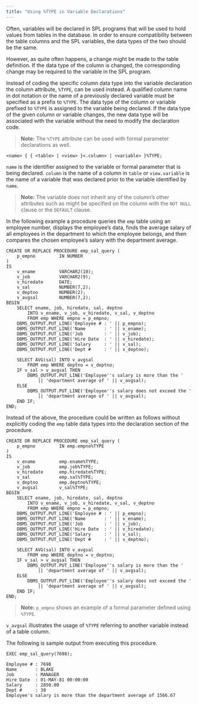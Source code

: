 ```yaml
---
title: "Using %TYPE in Variable Declarations"
---
```


<div id="[using]()%_type_in_variable_declarations" class="registered_link"></div>


Often, variables will be declared in SPL programs that will be used to hold values from tables in the database. In order to ensure compatibility between the table columns and the SPL variables, the data types of the two should be the same.

However, as quite often happens, a change might be made to the table definition. If the data type of the column is changed, the corresponding change may be required to the variable in the SPL program.

Instead of coding the specific column data type into the variable declaration the column attribute, `%TYPE`, can be used instead. A qualified column name in dot notation or the name of a previously declared variable must be specified as a prefix to `%TYPE`. The data type of the column or variable prefixed to `%TYPE` is assigned to the variable being declared. If the data type of the given column or variable changes, the new data type will be associated with the variable without the need to modify the declaration code.

> **Note:** The `%TYPE` attribute can be used with formal parameter declarations as well.


``` text
<name> { { <table> | <view> }<.column> | <variable> }%TYPE;
```

`name` is the identifier assigned to the variable or formal parameter that is being declared. `column` is the name of a column in `table` or `view.variable` is the name of a variable that was declared prior to the variable identified by `name`.

> **Note:** The variable does not inherit any of the column’s other attributes such as might be specified on the column with the `NOT NULL` clause or the `DEFAULT` clause.


In the following example a procedure queries the `emp` table using an employee number, displays the employee’s data, finds the average salary of all employees in the department to which the employee belongs, and then compares the chosen employee’s salary with the department average.

``` text
CREATE OR REPLACE PROCEDURE emp_sal_query (
    p_empno         IN NUMBER
)
IS
    v_ename         VARCHAR2(10);
    v_job           VARCHAR2(9);
    v_hiredate      DATE;
    v_sal           NUMBER(7,2);
    v_deptno        NUMBER(2);
    v_avgsal        NUMBER(7,2);
BEGIN
    SELECT ename, job, hiredate, sal, deptno
        INTO v_ename, v_job, v_hiredate, v_sal, v_deptno
        FROM emp WHERE empno = p_empno;
    DBMS_OUTPUT.PUT_LINE('Employee # : ' || p_empno);
    DBMS_OUTPUT.PUT_LINE('Name       : ' || v_ename);
    DBMS_OUTPUT.PUT_LINE('Job        : ' || v_job);
    DBMS_OUTPUT.PUT_LINE('Hire Date  : ' || v_hiredate);
    DBMS_OUTPUT.PUT_LINE('Salary     : ' || v_sal);
    DBMS_OUTPUT.PUT_LINE('Dept #     : ' || v_deptno);

    SELECT AVG(sal) INTO v_avgsal
        FROM emp WHERE deptno = v_deptno;
    IF v_sal > v_avgsal THEN
        DBMS_OUTPUT.PUT_LINE('Employee''s salary is more than the '
            || 'department average of ' || v_avgsal);
    ELSE
        DBMS_OUTPUT.PUT_LINE('Employee''s salary does not exceed the '
            || 'department average of ' || v_avgsal);
    END IF;
END;
```

Instead of the above, the procedure could be written as follows without explicitly coding the `emp` table data types into the declaration section of the procedure.

``` text
CREATE OR REPLACE PROCEDURE emp_sal_query (
    p_empno         IN emp.empno%TYPE
)
IS
    v_ename         emp.ename%TYPE;
    v_job           emp.job%TYPE;
    v_hiredate      emp.hiredate%TYPE;
    v_sal           emp.sal%TYPE;
    v_deptno        emp.deptno%TYPE;
    v_avgsal        v_sal%TYPE;
BEGIN
    SELECT ename, job, hiredate, sal, deptno
        INTO v_ename, v_job, v_hiredate, v_sal, v_deptno
        FROM emp WHERE empno = p_empno;
    DBMS_OUTPUT.PUT_LINE('Employee # : ' || p_empno);
    DBMS_OUTPUT.PUT_LINE('Name       : ' || v_ename);
    DBMS_OUTPUT.PUT_LINE('Job        : ' || v_job);
    DBMS_OUTPUT.PUT_LINE('Hire Date  : ' || v_hiredate);
    DBMS_OUTPUT.PUT_LINE('Salary     : ' || v_sal);
    DBMS_OUTPUT.PUT_LINE('Dept #     : ' || v_deptno);

    SELECT AVG(sal) INTO v_avgsal
        FROM emp WHERE deptno = v_deptno;
    IF v_sal > v_avgsal THEN
        DBMS_OUTPUT.PUT_LINE('Employee''s salary is more than the '
            || 'department average of ' || v_avgsal);
    ELSE
        DBMS_OUTPUT.PUT_LINE('Employee''s salary does not exceed the '
            || 'department average of ' || v_avgsal);
    END IF;
END;
```

> **Note:** `p_empno` shows an example of a formal parameter defined using `%TYPE`.


`v_avgsal` illustrates the usage of `%TYPE` referring to another variable instead of a table column.

The following is sample output from executing this procedure.

``` text
EXEC emp_sal_query(7698);

Employee # : 7698
Name       : BLAKE
Job        : MANAGER
Hire Date  : 01-MAY-81 00:00:00
Salary     : 2850.00
Dept #     : 30
Employee's salary is more than the department average of 1566.67
```
